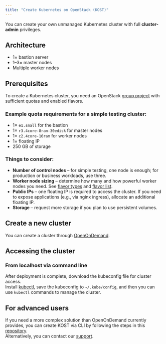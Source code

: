 ```yaml
---
title: "Create Kubernetes on OpenStack (KOST)"
---
```



You can create your own unmanaged Kubernetes cluster with full **cluster-admin** privileges.

## Architecture  
- 1× bastion server  
- 1–3× master nodes  
- Multiple worker nodes  

## Prerequisites
To create a Kubernetes cluster, you need an OpenStack [group project](../technical-reference/brno-g2-site/get-access#group-project) with sufficient quotas and enabled flavors.

### Example quota requirements for a simple testing cluster:
- 1× `e1.small` for the bastion  
- 1× `r3.4core-8ram-30edisk` for master nodes  
- 1× `c2.4core-16ram` for worker nodes  
- 1× floating IP  
- 250 GB of storage  

### Things to consider:
- **Number of control nodes** – for simple testing, one node is enough; for production or business workloads, use three.  
- **Worker node sizing** – determine how many and how powerful worker nodes you need. See [flavor types](https://docs.platforms.cloud.e-infra.cz/en/docs/technical-reference/brno-g2-site/flavors#flavor-types-and-naming-schema) and [flavor list](https://flavors-page-cloud-g2-10a73b324ea6f60888a8fd50d6fa6c9159aa60b27.gitlab-pages.ics.muni.cz/).  
- **Public IPs** – one floating IP is required to access the cluster. If you need to expose applications (e.g., via nginx ingress), allocate an additional floating IP.  
- **Storage** – request more storage if you plan to use persistent volumes.  

## Create a new cluster
You can create a cluster through [OpenOnDemand](https://ondemand.metacentrum.cz/pun/sys/dashboard/batch_connect/sys/bc_openstack_k8s/session_contexts/new).

## Accessing the cluster
### From localhost via command line
After deployment is complete, download the kubeconfig file for cluster access.  
Install [kubectl](https://kubernetes.io/docs/tasks/tools/#kubectl), save the kubeconfig to `~/.kube/config`, and then you can use `kubectl` commands to manage the cluster.

## For advanced users
If you need a more complex solution than OpenOnDemand currently provides, you can create KOST via CLI by following the steps in this [repository](https://gitlab.ics.muni.cz/cloud/kubernetes/kubernetes-infra-example).  
Alternatively, you can contact our [support](../technical-reference/brno-g2-site/get-support).